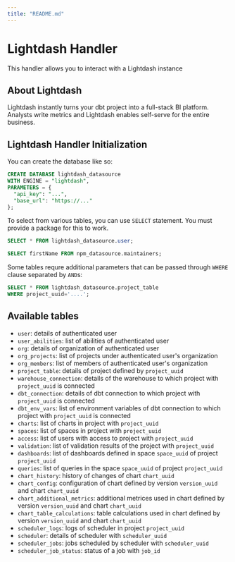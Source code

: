 ```yaml
---
title: "README.md"
---
```


# Lightdash Handler

This handler allows you to interact with a Lightdash instance

## About Lightdash

Lightdash instantly turns your dbt project into a full-stack BI platform. Analysts write metrics and Lightdash enables self-serve for the entire business.

## Lightdash Handler Initialization

You can create the database like so:

```sql
CREATE DATABASE lightdash_datasource
WITH ENGINE = "lightdash",
PARAMETERS = {
  "api_key": "...",
  "base_url": "https://..."
};
```

To select from various tables, you can use `SELECT` statement. You must provide a package for this to work.

```sql
SELECT * FROM lightdash_datasource.user;
```

```sql
SELECT firstName FROM npm_datasource.maintainers;
```

Some tables requre additional parameters that can be passed through `WHERE` clause separated by `AND`s:

```sql
SELECT * FROM lightdash_datasource.project_table
WHERE project_uuid='....';
```

## Available tables

- `user`: details of authenticated user
- `user_abilities`: list of abilities of authenticated user
- `org`: details of organization of authenticated user
- `org_projects`: list of projects under authenticated user's organization
- `org_members`: list of members of authenticated user's organization
- `project_table`: details of project defined by `project_uuid`
- `warehouse_connection`: details of the warehouse to which project with `project_uuid` is connected
- `dbt_connection`: details of dbt connection to which project with `project_uuid` is connected
- `dbt_env_vars`: list of environment variables of dbt connection to which project with `project_uuid` is connected
- `charts`: list of charts in project with `project_uuid`
- `spaces`: list of spaces in project with `project_uuid`
- `access`: list of users with access to project with `project_uuid`
- `validation`: list of validation results of the project with `project_uuid`
- `dashboards`: list of dashboards defined in space `space_uuid` of project `project_uuid`
- `queries`: list of queries in the space `space_uuid` of project `project_uuid`
- `chart_history`: history of changes of chart `chart_uuid`
- `chart_config`: configuration of chart defined by version `version_uuid` and chart `chart_uuid`
- `chart_additional_metrics`: additional metrices used in chart defined by version `version_uuid` and chart `chart_uuid`
- `chart_table_calculations`: table calculations used in chart defined by version `version_uuid` and chart `chart_uuid`
- `scheduler_logs`: logs of scheduler in project `project_uuid`
- `scheduler`: details of scheduler with `scheduler_uuid`
- `scheduler_jobs`: jobs scheduled by scheduler with `scheduler_uuid`
- `scheduler_job_status`: status of a job with `job_id`

